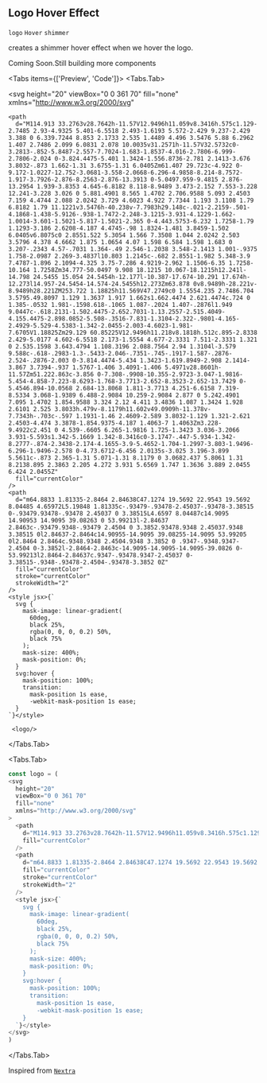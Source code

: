 
## Logo Hover Effect
`logo` `Hover` `shimmer`

creates a shimmer hover effect when we hover the logo.


<Callout  emoji="⚠️">
  Coming Soon.Still building more components
</Callout>


 
<Tabs items={['Preview', 'Code']}>
  <Tabs.Tab>


  <svg
    height="20"
    viewBox="0 0 361 70"
    fill="none"
    xmlns="http://www.w3.org/2000/svg"
  >
    <path
      d="M114.913 33.2763v28.7642h-11.57V12.9496h11.059v8.3416h.575c1.129-2.7485 2.93-4.9325 5.401-6.5518 2.493-1.6193 5.572-2.429 9.237-2.429 3.388 0 6.339.7244 8.853 2.1733 2.535 1.4489 4.496 3.5476 5.88 6.2962 1.407 2.7486 2.099 6.0831 2.078 10.0035v31.2571h-11.57V32.5732c0-3.2813-.852-5.8487-2.557-7.7024-1.683-1.8537-4.016-2.7806-6.999-2.7806-2.024 0-3.824.4475-5.401 1.3424-1.556.8736-2.781 2.1413-3.676 3.8032-.873 1.662-1.31 3.6755-1.31 6.0405Zm61.407 29.723c-4.922 0-9.172-1.0227-12.752-3.0681-3.558-2.0668-6.296-4.9858-8.214-8.7572-1.917-3.7926-2.876-8.2563-2.876-13.3913 0-5.0497.959-9.4815 2.876-13.2954 1.939-3.8353 4.645-6.8182 8.118-8.9489 3.473-2.152 7.553-3.228 12.241-3.228 3.026 0 5.881.4901 8.565 1.4702 2.706.9588 5.093 2.4503 7.159 4.4744 2.088 2.0242 3.729 4.6023 4.922 7.7344 1.193 3.1108 1.79 6.8182 1.79 11.1221v3.5476h-40.238v-7.7983h29.148c-.021-2.2159-.501-4.1868-1.438-5.9126-.938-1.7472-2.248-3.1215-3.931-4.1229-1.662-1.0014-3.601-1.5021-5.817-1.5021-2.365 0-4.443.5753-6.232 1.7258-1.79 1.1293-3.186 2.6208-4.187 4.4745-.98 1.8324-1.481 3.8459-1.502 6.0405v6.8075c0 2.8551.522 5.3054 1.566 7.3508 1.044 2.0242 2.503 3.5796 4.378 4.6662 1.875 1.0654 4.07 1.598 6.584 1.598 1.683 0 3.207-.2343 4.57-.7031 1.364-.49 2.546-1.2038 3.548-2.1413 1.001-.9375 1.758-2.0987 2.269-3.4837l10.803 1.2145c-.682 2.8551-1.982 5.348-3.9 7.4787-1.896 2.1094-4.325 3.75-7.286 4.9219-2.962 1.1506-6.35 1.7258-10.164 1.7258Zm34.777-50.0497 9.908 18.1215 10.067-18.1215h12.241l-14.798 24.5455 15.054 24.5454h-12.177l-10.387-17.674-10.291 17.674h-12.273l14.957-24.5454-14.574-24.5455h12.273Zm63.878 0v8.9489h-28.221v-8.9489h28.221ZM253.722 1.18825h11.569V47.2749c0 1.5554.235 2.7486.704 3.5795.49.8097 1.129 1.3637 1.917 1.662s1.662.4474 2.621.4474c.724 0 1.385-.0532 1.981-.1598.618-.1065 1.087-.2024 1.407-.2876l1.949 9.0447c-.618.2131-1.502.4475-2.652.7031-1.13.2557-2.515.4049-4.155.4475-2.898.0852-5.508-.3516-7.831-1.3104-2.322-.9801-4.165-2.4929-5.529-4.5383-1.342-2.0455-2.003-4.6023-1.981-7.6705V1.18825Zm29.129 60.85225V12.9496h11.218v8.1818h.512c.895-2.8338 2.429-5.0177 4.602-6.5518 2.173-1.5554 4.677-2.3331 7.511-2.3331 1.321 0 2.535.1598 3.643.4794 1.108.3196 2.088.7564 2.94 1.3104l-3.579 9.588c-.618-.2983-1.3-.5433-2.046-.7351-.745-.1917-1.587-.2876-2.524-.2876-2.003 0-3.814.4474-5.434 1.3423-1.619.8949-2.908 2.1414-3.867 3.7394-.937 1.5767-1.406 3.4091-1.406 5.4971v28.8601h-11.57Zm51.222.863c-3.856 0-7.308-.9908-10.355-2.9723-3.047-1.9816-5.454-4.858-7.223-8.6293-1.768-3.7713-2.652-8.3523-2.652-13.7429 0-5.4546.894-10.0568 2.684-13.8068 1.811-3.7713 4.251-6.6158 7.319-8.5334 3.068-1.9389 6.488-2.9084 10.259-2.9084 2.877 0 5.242.4901 7.095 1.4702 1.854.9588 3.324 2.12 4.411 3.4836 1.087 1.3424 1.928 2.6101 2.525 3.8033h.479v-8.1179h11.602v49.0909h-11.378v-7.7343h-.703c-.597 1.1931-1.46 2.4609-2.589 3.8032-1.129 1.321-2.621 2.4503-4.474 3.3878-1.854.9375-4.187 1.4063-7 1.4063Zm3.228-9.4922c2.451 0 4.539-.6605 6.265-1.9816 1.725-1.3423 3.036-3.2066 3.931-5.593s1.342-5.1669 1.342-8.3416c0-3.1747-.447-5.934-1.342-8.2777-.874-2.3438-2.174-4.1655-3.9-5.4652-1.704-1.2997-3.803-1.9496-6.296-1.9496-2.578 0-4.73.6712-6.456 2.0135s-3.025 3.196-3.899 5.5611c-.873 2.365-1.31 5.071-1.31 8.1179 0 3.0682.437 5.8061 1.31 8.2138.895 2.3863 2.205 4.272 3.931 5.6569 1.747 1.3636 3.889 2.0455 6.424 2.0455Z"
      fill="currentColor"
    />
    <path
      d="m64.8833 1.81335-2.8464 2.84638C47.1274 19.5692 22.9543 19.5692 8.04485 4.65972L5.19848 1.81335c-.93479-.93478-2.45037-.93478-3.38515 0-.93479.93478-.93478 2.45037 0 3.38515L4.6597 8.04487c14.9095 14.90953 14.9095 39.08263 0 53.99213l-2.84637 2.8463c-.93479.9348-.93479 2.4504 0 3.3852.93478.9348 2.45037.9348 3.38515 0l2.84637-2.8464c14.90955-14.9095 39.08255-14.9095 53.99205 0l2.8464 2.8464c.9348.9348 2.4504.9348 3.3852 0 .9347-.9348.9347-2.4504 0-3.3852l-2.8464-2.8463c-14.9095-14.9095-14.9095-39.0826 0-53.99213l2.8464-2.84637c.9347-.93478.9347-2.45037 0-3.38515-.9348-.93478-2.4504-.93478-3.3852 0Z"
      fill="currentColor"
      stroke="currentColor"
      strokeWidth="2"
    />
    <style jsx>{`
      svg {
        mask-image: linear-gradient(
          60deg,
          black 25%,
          rgba(0, 0, 0, 0.2) 50%,
          black 75%
        );
        mask-size: 400%;
        mask-position: 0%;
      }
      svg:hover {
        mask-position: 100%;
        transition:
          mask-position 1s ease,
          -webkit-mask-position 1s ease;
      }
    `}</style>
  </svg>


     <logo/>
  

  </Tabs.Tab>

  <Tabs.Tab>

  ```js copy showLineNumbers
  const logo = (
  <svg
    height="20"
    viewBox="0 0 361 70"
    fill="none"
    xmlns="http://www.w3.org/2000/svg"
  >
    <path
      d="M114.913 33.2763v28.7642h-11.57V12.9496h11.059v8.3416h.575c1.129-2.7485 2.93-4.9325 5.401-6.5518 2.493-1.6193 5.572-2.429 9.237-2.429 3.388 0 6.339.7244 8.853 2.1733 2.535 1.4489 4.496 3.5476 5.88 6.2962 1.407 2.7486 2.099 6.0831 2.078 10.0035v31.2571h-11.57V32.5732c0-3.2813-.852-5.8487-2.557-7.7024-1.683-1.8537-4.016-2.7806-6.999-2.7806-2.024 0-3.824.4475-5.401 1.3424-1.556.8736-2.781 2.1413-3.676 3.8032-.873 1.662-1.31 3.6755-1.31 6.0405Zm61.407 29.723c-4.922 0-9.172-1.0227-12.752-3.0681-3.558-2.0668-6.296-4.9858-8.214-8.7572-1.917-3.7926-2.876-8.2563-2.876-13.3913 0-5.0497.959-9.4815 2.876-13.2954 1.939-3.8353 4.645-6.8182 8.118-8.9489 3.473-2.152 7.553-3.228 12.241-3.228 3.026 0 5.881.4901 8.565 1.4702 2.706.9588 5.093 2.4503 7.159 4.4744 2.088 2.0242 3.729 4.6023 4.922 7.7344 1.193 3.1108 1.79 6.8182 1.79 11.1221v3.5476h-40.238v-7.7983h29.148c-.021-2.2159-.501-4.1868-1.438-5.9126-.938-1.7472-2.248-3.1215-3.931-4.1229-1.662-1.0014-3.601-1.5021-5.817-1.5021-2.365 0-4.443.5753-6.232 1.7258-1.79 1.1293-3.186 2.6208-4.187 4.4745-.98 1.8324-1.481 3.8459-1.502 6.0405v6.8075c0 2.8551.522 5.3054 1.566 7.3508 1.044 2.0242 2.503 3.5796 4.378 4.6662 1.875 1.0654 4.07 1.598 6.584 1.598 1.683 0 3.207-.2343 4.57-.7031 1.364-.49 2.546-1.2038 3.548-2.1413 1.001-.9375 1.758-2.0987 2.269-3.4837l10.803 1.2145c-.682 2.8551-1.982 5.348-3.9 7.4787-1.896 2.1094-4.325 3.75-7.286 4.9219-2.962 1.1506-6.35 1.7258-10.164 1.7258Zm34.777-50.0497 9.908 18.1215 10.067-18.1215h12.241l-14.798 24.5455 15.054 24.5454h-12.177l-10.387-17.674-10.291 17.674h-12.273l14.957-24.5454-14.574-24.5455h12.273Zm63.878 0v8.9489h-28.221v-8.9489h28.221ZM253.722 1.18825h11.569V47.2749c0 1.5554.235 2.7486.704 3.5795.49.8097 1.129 1.3637 1.917 1.662s1.662.4474 2.621.4474c.724 0 1.385-.0532 1.981-.1598.618-.1065 1.087-.2024 1.407-.2876l1.949 9.0447c-.618.2131-1.502.4475-2.652.7031-1.13.2557-2.515.4049-4.155.4475-2.898.0852-5.508-.3516-7.831-1.3104-2.322-.9801-4.165-2.4929-5.529-4.5383-1.342-2.0455-2.003-4.6023-1.981-7.6705V1.18825Zm29.129 60.85225V12.9496h11.218v8.1818h.512c.895-2.8338 2.429-5.0177 4.602-6.5518 2.173-1.5554 4.677-2.3331 7.511-2.3331 1.321 0 2.535.1598 3.643.4794 1.108.3196 2.088.7564 2.94 1.3104l-3.579 9.588c-.618-.2983-1.3-.5433-2.046-.7351-.745-.1917-1.587-.2876-2.524-.2876-2.003 0-3.814.4474-5.434 1.3423-1.619.8949-2.908 2.1414-3.867 3.7394-.937 1.5767-1.406 3.4091-1.406 5.4971v28.8601h-11.57Zm51.222.863c-3.856 0-7.308-.9908-10.355-2.9723-3.047-1.9816-5.454-4.858-7.223-8.6293-1.768-3.7713-2.652-8.3523-2.652-13.7429 0-5.4546.894-10.0568 2.684-13.8068 1.811-3.7713 4.251-6.6158 7.319-8.5334 3.068-1.9389 6.488-2.9084 10.259-2.9084 2.877 0 5.242.4901 7.095 1.4702 1.854.9588 3.324 2.12 4.411 3.4836 1.087 1.3424 1.928 2.6101 2.525 3.8033h.479v-8.1179h11.602v49.0909h-11.378v-7.7343h-.703c-.597 1.1931-1.46 2.4609-2.589 3.8032-1.129 1.321-2.621 2.4503-4.474 3.3878-1.854.9375-4.187 1.4063-7 1.4063Zm3.228-9.4922c2.451 0 4.539-.6605 6.265-1.9816 1.725-1.3423 3.036-3.2066 3.931-5.593s1.342-5.1669 1.342-8.3416c0-3.1747-.447-5.934-1.342-8.2777-.874-2.3438-2.174-4.1655-3.9-5.4652-1.704-1.2997-3.803-1.9496-6.296-1.9496-2.578 0-4.73.6712-6.456 2.0135s-3.025 3.196-3.899 5.5611c-.873 2.365-1.31 5.071-1.31 8.1179 0 3.0682.437 5.8061 1.31 8.2138.895 2.3863 2.205 4.272 3.931 5.6569 1.747 1.3636 3.889 2.0455 6.424 2.0455Z"
      fill="currentColor"
    />
    <path
      d="m64.8833 1.81335-2.8464 2.84638C47.1274 19.5692 22.9543 19.5692 8.04485 4.65972L5.19848 1.81335c-.93479-.93478-2.45037-.93478-3.38515 0-.93479.93478-.93478 2.45037 0 3.38515L4.6597 8.04487c14.9095 14.90953 14.9095 39.08263 0 53.99213l-2.84637 2.8463c-.93479.9348-.93479 2.4504 0 3.3852.93478.9348 2.45037.9348 3.38515 0l2.84637-2.8464c14.90955-14.9095 39.08255-14.9095 53.99205 0l2.8464 2.8464c.9348.9348 2.4504.9348 3.3852 0 .9347-.9348.9347-2.4504 0-3.3852l-2.8464-2.8463c-14.9095-14.9095-14.9095-39.0826 0-53.99213l2.8464-2.84637c.9347-.93478.9347-2.45037 0-3.38515-.9348-.93478-2.4504-.93478-3.3852 0Z"
      fill="currentColor"
      stroke="currentColor"
      strokeWidth="2"
    />
    <style jsx>{`
      svg {
        mask-image: linear-gradient(
          60deg,
          black 25%,
          rgba(0, 0, 0, 0.2) 50%,
          black 75%
        );
        mask-size: 400%;
        mask-position: 0%;
      }
      svg:hover {
        mask-position: 100%;
        transition:
          mask-position 1s ease,
          -webkit-mask-position 1s ease;
      }
    `}</style>
  </svg>
)
```


  
  </Tabs.Tab>
  
</Tabs>


Inspired from [`Nextra`](https://nextra.site/)